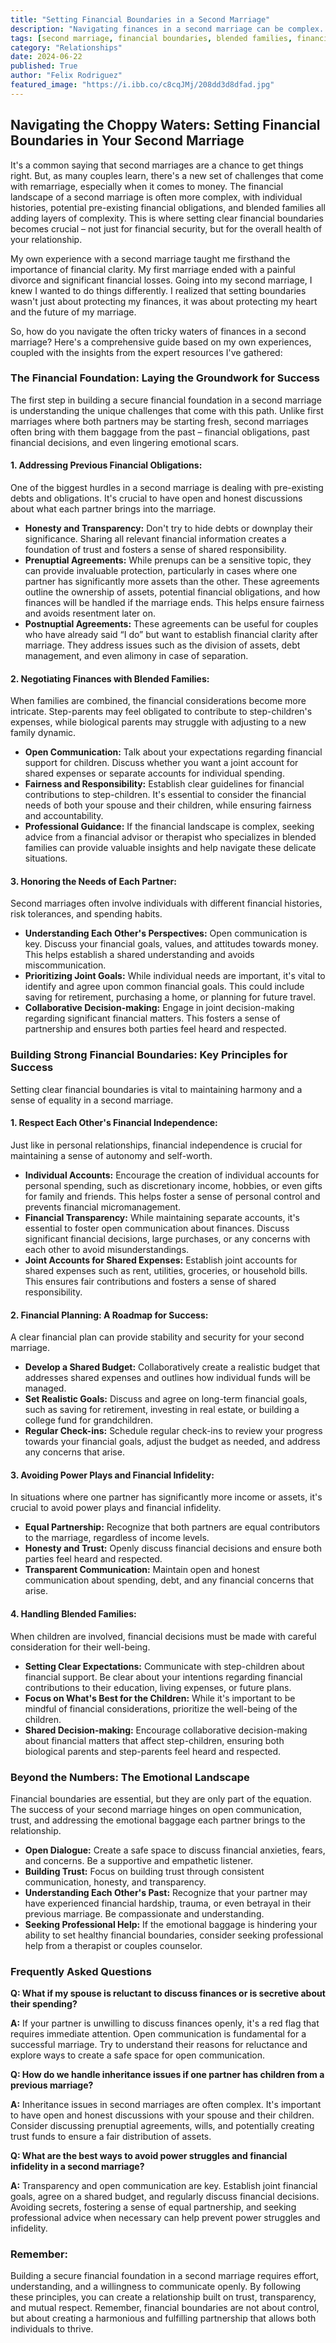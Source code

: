 ```yaml
---
title: "Setting Financial Boundaries in a Second Marriage"
description: "Navigating finances in a second marriage can be complex. This guide offers advice on setting financial boundaries, dealing with pre-existing obligations, and building a secure financial foundation for your blended family."
tags: [second marriage, financial boundaries, blended families, financial planning, prenuptial agreements, postnuptial agreements, money management, relationship advice, financial security, communication]
category: "Relationships"
date: 2024-06-22
published: True
author: "Felix Rodriguez"
featured_image: "https://i.ibb.co/c8cqJMj/208dd3d8dfad.jpg"
---
```


## Navigating the Choppy Waters: Setting Financial Boundaries in Your Second Marriage

It's a common saying that second marriages are a chance to get things right. But,  as many couples learn, there's a new set of challenges that come with remarriage, especially when it comes to money. The financial landscape of a second marriage is often more complex, with individual histories, potential pre-existing financial obligations, and blended families all adding layers of complexity. This is where setting clear financial boundaries becomes crucial – not just for financial security, but for the overall health of your relationship.  

My own experience with a second marriage taught me firsthand the importance of financial clarity. My first marriage ended with a painful divorce and significant financial losses.  Going into my second marriage, I knew I wanted to do things differently. I realized that setting boundaries wasn't just about protecting my finances, it was about protecting my heart and the future of my marriage.  

So, how do you navigate the often tricky waters of finances in a second marriage?  Here's a comprehensive guide based on my own experiences, coupled with the insights from the expert resources I've gathered:

### **The Financial Foundation:  Laying the Groundwork for Success**

The first step in building a secure financial foundation in a second marriage is understanding the unique challenges that come with this path.  Unlike first marriages where both partners may be starting fresh, second marriages often bring with them baggage from the past – financial obligations, past financial decisions, and even lingering emotional scars.

#### **1.  Addressing Previous Financial Obligations:**

One of the biggest hurdles in a second marriage is dealing with pre-existing debts and obligations.  It's crucial to have open and honest discussions about what each partner brings into the marriage.  

 *  **Honesty and Transparency:**  Don't try to hide debts or downplay their significance.  Sharing all relevant financial information creates a foundation of trust and fosters a sense of shared responsibility.
 * **Prenuptial Agreements:**  While prenups can be a sensitive topic, they can provide invaluable protection, particularly in cases where one partner has significantly more assets than the other.  These agreements outline the ownership of assets, potential financial obligations, and how finances will be handled if the marriage ends.  This helps ensure fairness and avoids resentment later on.
 * **Postnuptial Agreements:**  These agreements can be useful for couples who have already said “I do” but want to establish financial clarity after marriage.  They address issues such as the division of assets, debt management, and even alimony in case of separation.  

#### **2.  Negotiating Finances with Blended Families:**

When families are combined, the financial considerations become more intricate.  Step-parents may feel obligated to contribute to step-children's expenses, while biological parents may struggle with adjusting to a new family dynamic. 

 * **Open Communication:**  Talk about your expectations regarding financial support for children.  Discuss whether you want a joint account for shared expenses or separate accounts for individual spending. 
 * **Fairness and Responsibility:**  Establish clear guidelines for financial contributions to step-children.  It's essential to consider the financial needs of both your spouse and their children, while ensuring fairness and accountability.  
 * **Professional Guidance:**   If the financial landscape is complex, seeking advice from a financial advisor or therapist who specializes in blended families can provide valuable insights and help navigate these delicate situations.

#### **3.  Honoring the Needs of Each Partner:**

Second marriages often involve individuals with different financial histories, risk tolerances, and spending habits.  

 * **Understanding Each Other's Perspectives:**  Open communication is key.  Discuss your financial goals, values, and attitudes towards money.  This helps establish a shared understanding and avoids miscommunication.
 * **Prioritizing Joint Goals:**  While individual needs are important, it's vital to identify and agree upon common financial goals.  This could include saving for retirement, purchasing a home, or planning for future travel.  
 * **Collaborative Decision-making:**  Engage in joint decision-making regarding significant financial matters. This fosters a sense of partnership and ensures both parties feel heard and respected.

### **Building Strong Financial Boundaries:  Key Principles for Success**

Setting clear financial boundaries is vital to maintaining harmony and a sense of equality in a second marriage.  

#### **1.  Respect Each Other's Financial Independence:**

Just like in personal relationships, financial independence is crucial for maintaining a sense of autonomy and self-worth.  

 * **Individual Accounts:**  Encourage the creation of individual accounts for personal spending, such as discretionary income, hobbies, or even gifts for family and friends.  This helps foster a sense of personal control and prevents financial micromanagement.
 * **Financial Transparency:**  While maintaining separate accounts, it's essential to foster open communication about finances.  Discuss significant financial decisions, large purchases, or any concerns with each other to avoid misunderstandings.
 * **Joint Accounts for Shared Expenses:**  Establish joint accounts for shared expenses such as rent, utilities, groceries, or household bills.  This ensures fair contributions and fosters a sense of shared responsibility.

#### **2.  Financial Planning:  A Roadmap for Success:**

A clear financial plan can provide stability and security for your second marriage. 

 * **Develop a Shared Budget:**  Collaboratively create a realistic budget that addresses shared expenses and outlines how individual funds will be managed.
 * **Set Realistic Goals:**  Discuss and agree on long-term financial goals, such as saving for retirement, investing in real estate, or building a college fund for grandchildren.
 * **Regular Check-ins:**  Schedule regular check-ins to review your progress towards your financial goals, adjust the budget as needed, and address any concerns that arise. 

#### **3.  Avoiding Power Plays and Financial Infidelity:**

In situations where one partner has significantly more income or assets, it's crucial to avoid power plays and financial infidelity. 

 * **Equal Partnership:**  Recognize that both partners are equal contributors to the marriage, regardless of income levels.  
 * **Honesty and Trust:**  Openly discuss financial decisions and ensure both parties feel heard and respected.
 * **Transparent Communication:**  Maintain open and honest communication about spending, debt, and any financial concerns that arise.  

#### **4.  Handling Blended Families:**

When children are involved, financial decisions must be made with careful consideration for their well-being. 

 * **Setting Clear Expectations:**  Communicate with step-children about financial support.  Be clear about your intentions regarding financial contributions to their education, living expenses, or future plans.
 * **Focus on What's Best for the Children:**  While it's important to be mindful of financial considerations,  prioritize the well-being of the children.  
 * **Shared Decision-making:**  Encourage collaborative decision-making about financial matters that affect step-children, ensuring both biological parents and step-parents feel heard and respected.

### **Beyond the Numbers:  The Emotional Landscape**

Financial boundaries are essential, but they are only part of the equation.  The success of your second marriage hinges on open communication, trust, and addressing the emotional baggage each partner brings to the relationship. 

* **Open Dialogue:**  Create a safe space to discuss financial anxieties, fears, and concerns.  Be a supportive and empathetic listener.
 * **Building Trust:**  Focus on building trust through consistent communication, honesty, and transparency. 
 * **Understanding Each Other's Past:**  Recognize that your partner may have experienced financial hardship, trauma, or even betrayal in their previous marriage.  Be compassionate and understanding. 
 * **Seeking Professional Help:**  If the emotional baggage is hindering your ability to set healthy financial boundaries, consider seeking professional help from a therapist or couples counselor.  

### **Frequently Asked Questions**

**Q: What if my spouse is reluctant to discuss finances or is secretive about their spending?**

 **A:**  If your partner is unwilling to discuss finances openly, it's a red flag that requires immediate attention.  Open communication is fundamental for a successful marriage.  Try to understand their reasons for reluctance and explore ways to create a safe space for open communication.  

**Q: How do we handle inheritance issues if one partner has children from a previous marriage?**

**A:**  Inheritance issues in second marriages are often complex.  It's important to have open and honest discussions with your spouse and their children.  Consider discussing prenuptial agreements, wills, and potentially creating trust funds to ensure a fair distribution of assets.  

**Q: What are the best ways to avoid power struggles and financial infidelity in a second marriage?**

 **A:**  Transparency and open communication are key.  Establish joint financial goals, agree on a shared budget, and regularly discuss financial decisions.  Avoiding secrets, fostering a sense of equal partnership, and seeking professional advice when necessary can help prevent power struggles and infidelity.  

### **Remember:**

Building a secure financial foundation in a second marriage requires effort, understanding, and a willingness to communicate openly.  By following these principles,  you can create a relationship built on trust, transparency, and mutual respect.  Remember,  financial boundaries are not about control, but about creating a harmonious and fulfilling partnership that allows both individuals to thrive.  